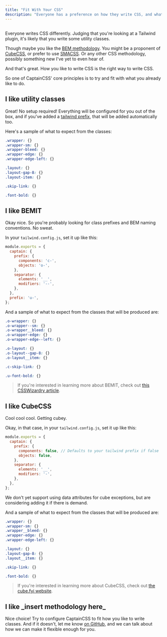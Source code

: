 ```yaml
---
title: "Fit With Your CSS"
description: "Everyone has a preference on how they write CSS, and what's right is what you prefer. See how Captain fits with your style"
---
```


## <Heading hidden>Overview</Heading>

Everyone writes CSS differently. Judging that you're looking at a Tailwind plugin, it's likely that you write some utility
classes.

Though maybe you like the [BEM methodology](https://css-tricks.com/bem-101/). You might be a proponent of [CubeCSS](https://cube.fyi), or prefer to use [SMACSS](http://smacss.com/). 
Or any other CSS methodology, possibly something new I've yet to even hear of.

And that's great. How you like to write CSS is the right way to write CSS.

So one of CaptainCSS' core principles is to try and fit with what you already like to do.

## I like utility classes

Great! No setup required! Everything will be configured for you out of the box, and if you've added a
[tailwind prefix](https://tailwindcss.com/docs/configuration#prefix), that will be added automatically too.

Here's a sample of what to expect from the classes:

```css blueLight
.wrapper: {}
.wrapper-sm: {}
.wrapper-bleed: {}
.wrapper-edge: {}
.wrapper-edge-left: {}

.layout: {}
.layout-gap-8: {}
.layout-item: {}

.skip-link: {}

.font-bold: {}
```

## I like BEMIT

Okay nice. So you're probably looking for class prefixes and BEM naming conventions. No sweat.

In your `tailwind.config.js`, set it up like this:

```js
module.exports = {
  captain: {
    prefix: {
      components: 'c-',
      objects: 'o-',
    },
    separator: {
      elements: '__',
      modifiers: '--',
    },
  },
  prefix: 'u-',
};
```

And a sample of what to expect from the classes that will be produced are:

```css blueLight
.o-wrapper: {}
.o-wrapper--sm: {}
.o-wrapper__bleed: {}
.o-wrapper-edge: {}
.o-wrapper-edge--left: {}

.o-layout: {}
.o-layout--gap-8: {}
.o-layout__item: {}

.c-skip-link: {}

.u-font-bold: {}
```

> If you're interested in learning more about BEMIT, check out 
> [this CSSWizardry article](https://csswizardry.com/2015/08/bemit-taking-the-bem-naming-convention-a-step-further/).

## I like CubeCSS

Cool cool cool. Getting cubey. 

Okay, in that case, in your `tailwind.config.js`, set it up like this:

```js
module.exports = {
  captain: {
    prefix: {
      components: false, // Defaults to your tailwind prefix if false
      objects: false,
    },
    separator: {
      elements: '__',
      modifiers: '-',
    },
  },
};
```

We don't yet support using data attributes for cube exceptions, but are considering adding it if there is demand.

And a sample of what to expect from the classes that will be produced are:

```css blueLight
.wrapper: {}
.wrapper-sm: {}
.wrapper__bleed: {}
.wrapper-edge: {}
.wrapper-edge-left: {}

.layout: {}
.layout-gap-8: {}
.layout__item: {}

.skip-link: {}

.font-bold: {}
```

> If you're interested in learning more about CubeCSS, check out 
> [the cube.fyi website](https://cube.fyi/).

## I like \_insert methodology here\_

Nice choice! Try to configure CaptainCSS to fit how you like to write classes. And if it doesn't, let me know 
[on GitHub](https://github.com/hex-digital/captaincss), and we can talk about how we can make it flexible enough for you.
